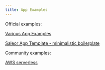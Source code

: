 ```yaml
---
title: App Examples
---
```


Official examples:

[Various App Examples](https://github.com/saleor/app-examples)

[Saleor App Template - minimalistic boilerplate](https://github.com/saleor/saleor-app-template)

Community examples:

[AWS serverless](https://github.com/mirumee/serverless-saleor-app-example)
